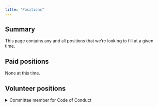 ```yaml
---
title: "Positions"
---
```


::: {.callout-tip}
## Summary

This page contains any and all positions that we're looking to fill at a given time. 
:::

## Paid positions

None at this time. 

## Volunteer positions

<details>
    <summary>Committee member for Code of Conduct</summary>

Joining the Code of Conduct committee means you get to shape how our community mitigates harm **and** promotes joy. The committee helps create spaces where we collectively thrive, not just survive.

Does this sound like something you'd be interested in? Read on for more details.

### Requirements

- You have demonstable experience in open research.
- You are cognisant of power dynamics/intersectionality (e.g., implicit biases).
- You are reliable, self-reflective, empathetic, and comfortable with complexity.
- You are aware of intercultural sensitivities.
- You appreciate and have a sense of community.
- You sign on to our general mission and current code of conduct.

### Commitments

- 60 minute meeting every quarter, plus 2 hours availability per incident report (2021: 1 report, 2022: no reports)
- 5 hours for CoC training workshop
- Additional commitments at own discretion
- Commit for at least one year, at most two years

### Incentives

- $350 Code of Conduct training provided
- Agency in deciding what committee budget gets spent on
- Agency in revising CoC
- Opportunity to cultivate safer communities and transformative justice
- Complimentary ResearchEquals supporting membership for double the duration of committee membership
</details>
